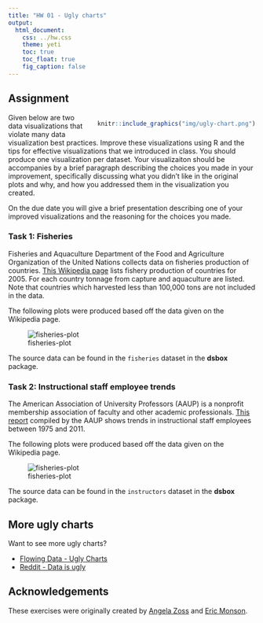 ```yaml
---
title: "HW 01 - Ugly charts"
output: 
  html_document: 
    css: ../hw.css
    theme: yeti
    toc: true
    toc_float: true
    fig_caption: false
---
```


## Assignment

<div style= "float:right;position: relative; margin-left: 20px">
```r
knitr::include_graphics("img/ugly-chart.png")
```
</div>

Given below are two data visualizations that violate many data visualization 
best practices. Improve these visualizations using R and the tips for effective 
visualizations that we introduced in class. You should produce one visualization 
per dataset. Your visualizaiton should be accompanies by a brief paragraph 
describing the choices you made in your improvement, specifically discussing 
what you didn't like in the original plots and why, and how you addressed them 
in the visualization you created.

On the due date you will give a brief presentation describing one of your 
improved visualizations and the reasoning for the choices you made.

### Task 1: Fisheries

Fisheries and Aquaculture Department of the Food and Agriculture Organization 
of the United Nations collects data on fisheries production of countries. 
[This Wikipedia page](https://en.wikipedia.org/wiki/Fishing_industry_by_country) 
lists fishery production of countries for 2005. For each country tonnage from 
capture and aquaculture are listed. Note that countries which harvested less 
than 100,000 tons are not included in the data.

The following plots were produced based off the data given on the Wikipedia 
page.

![fisheries-plot](img/fisheries.png)

The source data can be found in the `fisheries` dataset in the **dsbox** package.

### Task 2: Instructional staff employee trends

The American Association of University Professors (AAUP) is a nonprofit 
membership association of faculty and other academic professionals. 
[This report](https://www.aaup.org/sites/default/files/files/AAUP_Report_InstrStaff-75-11_apr2013.pdf) 
compiled by the AAUP shows trends in instructional staff employees between 1975 
and 2011.

The following plots were produced based off the data given on the Wikipedia 
page.

![fisheries-plot](img/inst_staff.png)

The source data can be found in the `instructors` dataset in the **dsbox** package.

## More ugly charts

Want to see more ugly charts?

- [Flowing Data - Ugly Charts](https://flowingdata.com/category/visualization/ugly-visualization/)
- [Reddit - Data is ugly](https://www.reddit.com/r/dataisugly/)

## Acknowledgements

These exercises were originally created by [Angela Zoss](https://library.duke.edu/about/directory/staff/6881) 
and [Eric Monson](https://library.duke.edu/about/directory/staff/7561).
